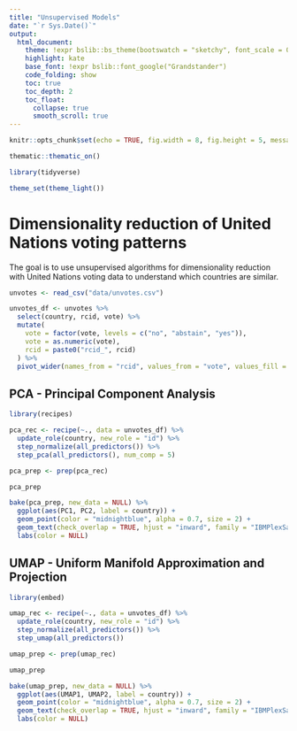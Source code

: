 ---
title: "Unsupervised Models"
date: "`r Sys.Date()`"
output:
  html_document:
    theme: !expr bslib::bs_theme(bootswatch = "sketchy", font_scale = 0.8)
    highlight: kate
    base_font: !expr bslib::font_google("Grandstander")
    code_folding: show
    toc: true
    toc_depth: 2
    toc_float:
      collapse: true
      smooth_scroll: true
---

```{r setup, include=FALSE}
knitr::opts_chunk$set(echo = TRUE, fig.width = 8, fig.height = 5, message = F, warning = F)

thematic::thematic_on()
```

```{r message = F, warning = F}
library(tidyverse)
```

```{r include=FALSE}
theme_set(theme_light())
```


# Dimensionality reduction of United Nations voting patterns
The goal is to use unsupervised algorithms for dimensionality reduction with United Nations voting data to understand which countries are similar.

```{r warning=FALSE, message=FALSE}
unvotes <- read_csv("data/unvotes.csv")
```

```{r}
unvotes_df <- unvotes %>%
  select(country, rcid, vote) %>%
  mutate(
    vote = factor(vote, levels = c("no", "abstain", "yes")),
    vote = as.numeric(vote),
    rcid = paste0("rcid_", rcid)
  ) %>%
  pivot_wider(names_from = "rcid", values_from = "vote", values_fill = 2)
```


## PCA - Principal Component Analysis

```{r message = F, warning = F}
library(recipes)

pca_rec <- recipe(~., data = unvotes_df) %>%
  update_role(country, new_role = "id") %>%
  step_normalize(all_predictors()) %>%
  step_pca(all_predictors(), num_comp = 5)

pca_prep <- prep(pca_rec)

pca_prep
```

```{r}
bake(pca_prep, new_data = NULL) %>%
  ggplot(aes(PC1, PC2, label = country)) +
  geom_point(color = "midnightblue", alpha = 0.7, size = 2) +
  geom_text(check_overlap = TRUE, hjust = "inward", family = "IBMPlexSans") +
  labs(color = NULL)
```


## UMAP - Uniform Manifold Approximation and Projection

```{r message = F, warning = F}
library(embed)

umap_rec <- recipe(~., data = unvotes_df) %>%
  update_role(country, new_role = "id") %>%
  step_normalize(all_predictors()) %>%
  step_umap(all_predictors())

umap_prep <- prep(umap_rec)

umap_prep
```

```{r}
bake(umap_prep, new_data = NULL) %>%
  ggplot(aes(UMAP1, UMAP2, label = country)) +
  geom_point(color = "midnightblue", alpha = 0.7, size = 2) +
  geom_text(check_overlap = TRUE, hjust = "inward", family = "IBMPlexSans") +
  labs(color = NULL)
```

